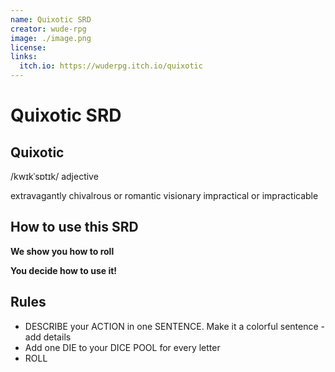 ```yaml
---
name: Quixotic SRD
creator: wude-rpg
image: ./image.png
license: 
links:
  itch.io: https://wuderpg.itch.io/quixotic
---
```

  
# Quixotic SRD

## Quixotic

/kwɪkˈsɒtɪk/
adjective

extravagantly chivalrous or romantic
visionary
impractical
or impracticable

## How to use this SRD

**We show you how to roll**

**You decide how to use it!**

## Rules

- DESCRIBE your ACTION in one SENTENCE. Make it a colorful sentence - add details
- Add one DIE to your DICE POOL for every letter
- ROLL